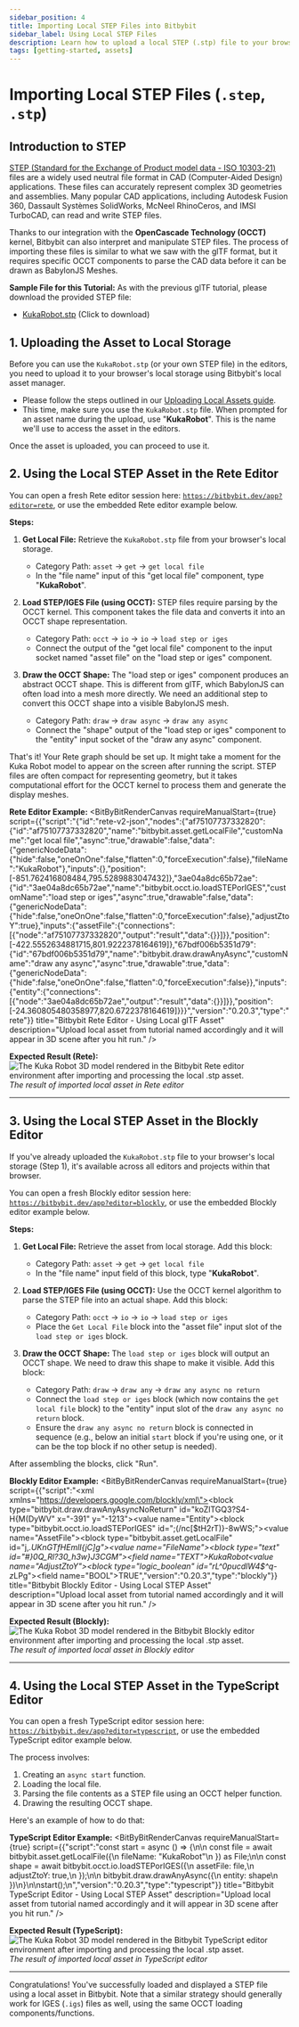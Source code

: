 ```yaml
---
sidebar_position: 4
title: Importing Local STEP Files into Bitbybit
sidebar_label: Using Local STEP Files
description: Learn how to upload a local STEP (.stp) file to your browser storage and then import, parse, and display it in Bitbybit using OCCT with Rete, Blockly, and TypeScript editors.
tags: [getting-started, assets]
---
```



# Importing Local STEP Files (`.step`, `.stp`)

## Introduction to STEP

[STEP (Standard for the Exchange of Product model data - ISO 10303-21)](https://en.wikipedia.org/wiki/ISO_10303-21) files are a widely used neutral file format in CAD (Computer-Aided Design) applications. These files can accurately represent complex 3D geometries and assemblies. Many popular CAD applications, including Autodesk Fusion 360, Dassault Systèmes SolidWorks, McNeel RhinoCeros, and IMSI TurboCAD, can read and write STEP files.

Thanks to our integration with the **OpenCascade Technology (OCCT)** kernel, Bitbybit can also interpret and manipulate STEP files. The process of importing these files is similar to what we saw with the glTF format, but it requires specific OCCT components to parse the CAD data before it can be drawn as BabylonJS Meshes.

**Sample File for this Tutorial:**
As with the previous glTF tutorial, please download the provided STEP file:
*   [KukaRobot.stp](https://ik.imagekit.io/bitbybit/app/assets/start/blockly/local-assets/KukaRobot.stp) (Click to download)

## 1. Uploading the Asset to Local Storage

Before you can use the `KukaRobot.stp` (or your own STEP file) in the editors, you need to upload it to your browser's local storage using Bitbybit's local asset manager.
*   Please follow the steps outlined in our [Uploading Local Assets guide](/start/getting-started/basics/assets/local/uploading).
*   This time, make sure you use the `KukaRobot.stp` file. When prompted for an asset name during the upload, use "**KukaRobot**". This is the name we'll use to access the asset in the editors.

Once the asset is uploaded, you can proceed to use it.

## 2. Using the Local STEP Asset in the Rete Editor

You can open a fresh Rete editor session here: [`https://bitbybit.dev/app?editor=rete`](https://bitbybit.dev/app?editor=rete), or use the embedded Rete editor example below.

**Steps:**

1.  **Get Local File:**
    Retrieve the `KukaRobot.stp` file from your browser's local storage.
    *   Category Path: `asset` -> `get` -> `get local file`
    *   In the "file name" input of this "get local file" component, type "**KukaRobot**".

2.  **Load STEP/IGES File (using OCCT):**
    STEP files require parsing by the OCCT kernel. This component takes the file data and converts it into an OCCT shape representation.
    *   Category Path: `occt` -> `io` -> `io` -> `load step or iges`
    *   Connect the output of the "get local file" component to the input socket named "asset file" on the "load step or iges" component.

3.  **Draw the OCCT Shape:**
    The "load step or iges" component produces an abstract OCCT shape. This is different from glTF, which BabylonJS can often load into a mesh more directly. We need an additional step to convert this OCCT shape into a visible BabylonJS mesh.
    *   Category Path: `draw` -> `draw async` -> `draw any async`
    *   Connect the "shape" output of the "load step or iges" component to the "entity" input socket of the "draw any async" component.

That's it! Your Rete graph should be set up. It might take a moment for the Kuka Robot model to appear on the screen after running the script. STEP files are often compact for representing geometry, but it takes computational effort for the OCCT kernel to process them and generate the display meshes.

**Rete Editor Example:**
<BitByBitRenderCanvas
  requireManualStart={true}
  script={{"script":"{\"id\":\"rete-v2-json\",\"nodes\":{\"af75107737332820\":{\"id\":\"af75107737332820\",\"name\":\"bitbybit.asset.getLocalFile\",\"customName\":\"get local file\",\"async\":true,\"drawable\":false,\"data\":{\"genericNodeData\":{\"hide\":false,\"oneOnOne\":false,\"flatten\":0,\"forceExecution\":false},\"fileName\":\"KukaRobot\"},\"inputs\":{},\"position\":[-851.762416808484,795.5289883047432]},\"3ae04a8dc65b72ae\":{\"id\":\"3ae04a8dc65b72ae\",\"name\":\"bitbybit.occt.io.loadSTEPorIGES\",\"customName\":\"load step or iges\",\"async\":true,\"drawable\":false,\"data\":{\"genericNodeData\":{\"hide\":false,\"oneOnOne\":false,\"flatten\":0,\"forceExecution\":false},\"adjustZtoY\":true},\"inputs\":{\"assetFile\":{\"connections\":[{\"node\":\"af75107737332820\",\"output\":\"result\",\"data\":{}}]}},\"position\":[-422.5552634881715,801.9222378164619]},\"67bdf006b5351d79\":{\"id\":\"67bdf006b5351d79\",\"name\":\"bitbybit.draw.drawAnyAsync\",\"customName\":\"draw any async\",\"async\":true,\"drawable\":true,\"data\":{\"genericNodeData\":{\"hide\":false,\"oneOnOne\":false,\"flatten\":0,\"forceExecution\":false}},\"inputs\":{\"entity\":{\"connections\":[{\"node\":\"3ae04a8dc65b72ae\",\"output\":\"result\",\"data\":{}}]}},\"position\":[-24.360805480358977,820.6722378164619]}}}","version":"0.20.3","type":"rete"}}
  title="Bitbybit Rete Editor - Using Local glTF Asset"
  description="Upload local asset from tutorial named accordingly and it will appear in 3D scene after you hit run."
/>


**Expected Result (Rete):**
![The Kuka Robot 3D model rendered in the Bitbybit Rete editor environment after importing and processing the local .stp asset.](https://ik.imagekit.io/bitbybit/app/assets/start/general/assets/local/kuka-robot-rete.jpeg "Result of imported local STEP asset in Rete editor")
*The result of imported local asset in Rete editor*

---

## 3. Using the Local STEP Asset in the Blockly Editor

If you've already uploaded the `KukaRobot.stp` file to your browser's local storage (Step 1), it's available across all editors and projects within that browser.

You can open a fresh Blockly editor session here: [`https://bitbybit.dev/app?editor=blockly`](https://bitbybit.dev/app?editor=blockly), or use the embedded Blockly editor example below.

**Steps:**

1.  **Get Local File:**
    Retrieve the asset from local storage. Add this block:
    *   Category Path: `asset` -> `get` -> `get local file`
    *   In the "file name" input field of this block, type "**KukaRobot**".

2.  **Load STEP/IGES File (using OCCT):**
    Use the OCCT kernel algorithm to parse the STEP file into an actual shape. Add this block:
    *   Category Path: `occt` -> `io` -> `io` -> `load step or iges`
    *   Place the `Get Local File` block into the "asset file" input slot of the `load step or iges` block.

3.  **Draw the OCCT Shape:**
    The `load step or iges` block will output an OCCT shape. We need to draw this shape to make it visible. Add this block:
    *   Category Path: `draw` -> `draw any` -> `draw any async no return`
    *   Connect the `load step or iges` block (which now contains the `get local file` block) to the "entity" input slot of the `draw any async no return` block.
    *   Ensure the `draw any async no return` block is connected in sequence (e.g., below an initial `start` block if you're using one, or it can be the top block if no other setup is needed).

After assembling the blocks, click "Run".

**Blockly Editor Example:**
<BitByBitRenderCanvas
  requireManualStart={true}
  script={{"script":"<xml xmlns=\"https://developers.google.com/blockly/xml\"><block type=\"bitbybit.draw.drawAnyAsyncNoReturn\" id=\"koZlTGQ3?S4-H{M(DyWV\" x=\"-391\" y=\"-1213\"><value name=\"Entity\"><block type=\"bitbybit.occt.io.loadSTEPorIGES\" id=\";(/nc[$tH2rT)}-8wWS;\"><value name=\"AssetFile\"><block type=\"bitbybit.asset.getLocalFile\" id=\"j,*.UKnGTfHEmlI{jC]g\"><value name=\"FileName\"><block type=\"text\" id=\"#}0Q_Rl?30_h3w}J3CGM\"><field name=\"TEXT\">KukaRobot</field></block></value></block></value><value name=\"AdjustZtoY\"><block type=\"logic_boolean\" id=\"rL^0pucdlW4$^q-z*LPg\"><field name=\"BOOL\">TRUE</field></block></value></block></value></block></xml>","version":"0.20.3","type":"blockly"}}
  title="Bitbybit Blockly Editor - Using Local STEP Asset"
  description="Upload local asset from tutorial named accordingly and it will appear in 3D scene after you hit run."
/>


**Expected Result (Blockly):**
![The Kuka Robot 3D model rendered in the Bitbybit Blockly editor environment after importing and processing the local .stp asset.](https://ik.imagekit.io/bitbybit/app/assets/start/general/assets/local/kuka-robot-blockly.jpeg "Result of imported local STEP asset in Blockly editor")
*The result of imported local asset in Blockly editor*

---

## 4. Using the Local STEP Asset in the TypeScript Editor

You can open a fresh TypeScript editor session here: [`https://bitbybit.dev/app?editor=typescript`](https://bitbybit.dev/app?editor=typescript), or use the embedded TypeScript editor example below.

The process involves:
1.  Creating an `async start` function.
2.  Loading the local file.
3.  Parsing the file contents as a STEP file using an OCCT helper function.
4.  Drawing the resulting OCCT shape.

Here's an example of how to do that:

**TypeScript Editor Example:**
<BitByBitRenderCanvas
  requireManualStart={true}
  script={{"script":"const start = async () => {\n\n    const file = await bitbybit.asset.getLocalFile({\n        fileName: \"KukaRobot\"\n    }) as File;\n\n    const shape = await bitbybit.occt.io.loadSTEPorIGES({\n        assetFile: file,\n        adjustZtoY: true,\n    });\n\n    bitbybit.draw.drawAnyAsync({\n        entity: shape\n    })\n}\n\nstart();\n","version":"0.20.3","type":"typescript"}}
  title="Bitbybit TypeScript Editor - Using Local STEP Asset"
  description="Upload local asset from tutorial named accordingly and it will appear in 3D scene after you hit run."
/>

**Expected Result (TypeScript):**
![The Kuka Robot 3D model rendered in the Bitbybit TypeScript editor environment after importing and processing the local .stp asset.](https://ik.imagekit.io/bitbybit/app/assets/start/general/assets/local/kuka-robot-typescript.jpeg "Result of imported local STEP asset in TypeScript editor")
*The result of imported local asset in TypeScript editor*

---

Congratulations! You've successfully loaded and displayed a STEP file using a local asset in Bitbybit. Note that a similar strategy should generally work for IGES (`.igs`) files as well, using the same OCCT loading components/functions.
